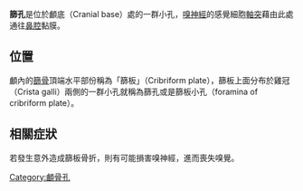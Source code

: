 '''篩孔'''是位於顱底（Cranial base）處的一群小孔，[[嗅神經|嗅神經]]的感覺細胞[[軸突|軸突]]藉由此處通往[[鼻腔|鼻腔]]黏膜。

==位置==
顱內的[[篩骨|篩骨]]頂端水平部份稱為「篩板」（Cribriform plate），篩板上面分布於雞冠（Crista galli）兩側的一群小孔就稱為篩孔或是篩板小孔（foramina of cribriform plate）。

==相關症狀==
若發生意外造成篩板骨折，則有可能損害嗅神經，進而喪失嗅覺。

{{Anatomy-stub}}

[[Category:顱骨孔|Category:顱骨孔]]